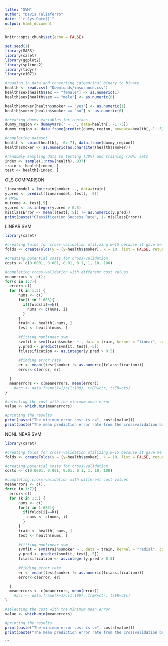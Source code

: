 ```yaml
---
title: "SVM"
author: "Davis Taliaferro"
date: "`r Sys.Date()`"
output: html_document
---
```


```r
knitr::opts_chunk$set(echo = FALSE)

set.seed(1)
library(MASS)
library(caret)
library(ggplot2)
library(splines2)
library(tidyr)
library(e1071)

#reading in data and converting categorical binary to binary
health <- read.csv( "Downloads/insurance.csv")
health$sex[health$sex == "female"] <- as.numeric(1)
health$sex[health$sex == "male"] <- as.numeric(0)

health$smoker[health$smoker == "yes"] <- as.numeric(1)
health$smoker[health$smoker == "no"] <- as.numeric(0)

#creating dummy variables for regions
dummy_region <- dummyVars(" ~ .", data=health[, -1:-5])
dummy_region <- data.frame(predict(dummy_region, newdata=health[,-1:-5]))

#completing dataset
health <- cbind(health[, -6:-7], data.frame(dummy_region))
health$smoker <- as.numeric(as.character(health$smoker))

#randomly sampling data to testing (30%) and training (70%) sets
index <- sample(1:nrow(health), 937)
train <- health[index, ]
test <- health[-index, ]
```

OLS COMPARISON
```r
linearmodel = lm(train$smoker ~., data=train)
y.pred <- predict(linearmodel, test[, -5])
# MPSE
outcome <- test[,5]
y.pred <- as.integer(y.pred > 0.5)
misClassError <- mean((test[, 5]) != as.numeric(y.pred))
print(paste("Classification Success Rate", 1- misClassError))
```

LINEAR SVM
```r
library(caret)

#creating folds for cross-validation utilizing k=15 because it gave me a stable result, wheras lower k values gave different results based on how data was randomly split
folds <- createFolds(y = (y=health$smoker), k = 10, list = FALSE, returnTrain = FALSE)

#creating potential costs for cross-validation
costs <- c(0.0001, 0.001, 0.01, 0.1, 1, 10, 100)

#completing cross-validation with different cost values
meanerrors <- c();
for(c in 1:7){
  error<-c()
  for (k in 1:5) {
      nums <- c()
      for(i in 1:683){
        if(folds[i]==k){
          nums <- c(nums, i)
        }
      }
      train <- health[-nums, ]
      test <- health[nums, ]
      
      #fitting nonlinear svm 
      svmfit = svm(train$smoker ~., data = train, kernel = "linear", cost = costs[c], scale = FALSE)
      y.pred <- predict(svmfit, test[,-5])
      fclassification <- as.integer(y.pred > 0.5)
      
      #finding error rate
      er <- mean((test$smoker != as.numeric(fclassification)))
      error<-c(error, er)

  }
  meanerrors <- c(meanerrors, mean(error))
    #acc <- data.frame(k=1/c(1:100), trER=ctr, tsER=cts)
}

#selecting the cost with the minimum mean error
value <- which.min(meanerrors)

#printing the results
print(paste("The minimum error cost is c=", costs[value]))
print(paste("The mean prediction error rate from the crossvalidation based on c=", costs[value], "is", meanerrors[value]))
```

NONLINEAR SVM
```r
library(caret)

#creating folds for cross-validation utilizing k=15 because it gave me a stable result, wheras lower k values gave different results based on how data was randomly split
folds <- createFolds(y = (y=health$smoker), k = 10, list = FALSE, returnTrain = FALSE)

#creating potential costs for cross-validation
costs <- c(0.0001, 0.001, 0.01, 0.1, 1, 10, 100)

#completing cross-validation with different cost values
meanerrors <- c();
for(c in 1:7){
  error<-c()
  for (k in 1:5) {
      nums <- c()
      for(i in 1:683){
        if(folds[i]==k){
          nums <- c(nums, i)
        }
      }
      train <- health[-nums, ]
      test <- health[nums, ]
      
      #fitting nonlinear svm 
      svmfit = svm(train$smoker ~., data = train, kernel = "radial", cost = costs[c], scale = FALSE)
      y.pred <- predict(svmfit, test[,-5])
      fclassification <- as.integer(y.pred > 0.5)
      
      #finding error rate
      er <- mean((test$smoker != as.numeric(fclassification)))
      error<-c(error, er)

  }
  meanerrors <- c(meanerrors, mean(error))
    #acc <- data.frame(k=1/c(1:100), trER=ctr, tsER=cts)
}

#selecting the cost with the minimum mean error
value <- which.min(meanerrors)

#printing the results
print(paste("The minimum error cost is c=", costs[value]))
print(paste("The mean prediction error rate from the crossvalidation based on c=", costs[value], "is", meanerrors[value]))
```

```

